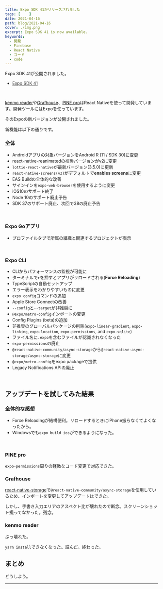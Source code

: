 ```yaml
---
title: Expo SDK 41がリリースされました
tags: [    ]
date: 2021-04-16
path: blog/2021-04-16
cover: ./img.png
excerpt: Expo SDK 41 is now available.
keywords:
  - 開発
  - Firebase
  - React Native
  - コード
  - code
---
```


Expo SDK 41が公開されました。

- [Expo SDK 41](https://blog.expo.io/expo-sdk-41-12cc5232f2ef)

<br/>

[kenmo reader](https://kenmo-reader.ml)や[Grafhouse](https://grafhouse.ml)、[PINE pro](https://pinepro.ml)はReact Nativeを使って開発しています。開発ツールにはExpoを使っています。

そのExpoの新バージョンが公開されました。

新機能は以下の通りです。

### 全体

- Androidアプリの対象バージョンをAndroid R (11 / SDK 30)に変更
- react-native-reanimatedの推奨バージョンがv2に変更
- `lottie-react-native`が最新バージョン(3.5.0)に更新
- `react-native-screens(v3)`がデフォルトで**enables screens**に変更
- EAS Buildの全体的な改善
- サインインを`expo-web-browser`を使用するように変更
- iOS10のサポート終了
- Node 10のサポート廃止予告
- SDK 37のサポート廃止、次回で38の廃止予告

<br/>

### Expo Goアプリ

- プロファイルタブで所属の組織と関連するプロジェクトが表示

<br/>

### Expo CLI

- CLIからパフォーマンスの監視が可能に
- ターミナルで`r`を押すとアプリがリロードされる(**Force Reloading**)
- TypeScriptの自動セットアップ
- エラー表示をわかりやすいものに変更
- `expo config`コマンドの追加
- Apple Store Connectの改善
- `--config`と`--target`が非推奨に
- `@expo/metro-config`インポートの変更
- Config Plugins (beta)の追加
- 非推奨のグローバルパッケージの削除(`expo-linear-gradient`, `expo-linking`, `expo-location`, `expo-permissions`, and `expo-sqlite`)
- ファイル名に`.expo`を含むファイルが認識されなくなった
- `expo-permissions`の廃止
- `@react-native-community/async-storage`から`@react-native-async-storage/async-storage`に変更
- `@expo/metro-config`をexpo packageで提供
- Legacy Notifications APIの廃止

<br/>

## アップデートを試してみた結果

### 全体的な感想

- Force Reloadingが結構便利。リロードするときにiPhone振らなくてよくなったから。
- Windowsでも`expo build ios`ができるようになった。

<br/>

### PINE pro

`expo-permissions`周りの軽微なコード変更で対応できた。

### Grafhouse

[react-native-storage](https://github.com/sunnylqm/react-native-storage)で`@react-native-community/async-storage`を使用しているため、インポートを変更してアップデートはできた。

しかし、手書き入力エリアのアスペクト比が壊れたので断念。スクリーンショット撮ってなかった。残念。

### kenmo reader

ぶっ壊れた。

`yarn install`できなくなった。詰んだ。終わった。

## まとめ

どうしよう。

---